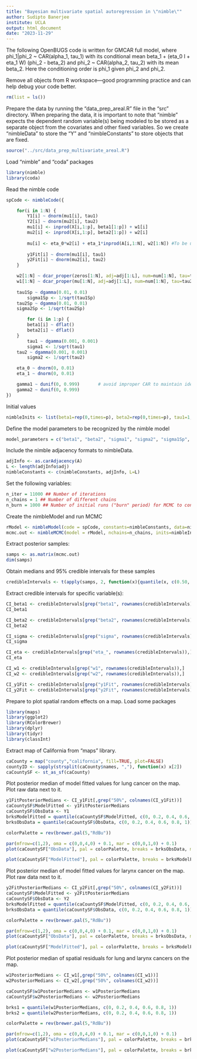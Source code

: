 ```yaml
---
title: "Bayesian multivariate spatial autoregression in \"nimble\""
author: Sudipto Banerjee
institute: UCLA
output: html_document
date: "2023-11-29"
---
```



The following OpenBUGS code is written for GMCAR full model, where phi_1|phi_2 ~ CAR(alpha_1, tau_1) with its conditional  mean beta_1 + (eta_0 I + eta_1 W) (phi_2 - beta_2)  and phi_2 ~ CAR(alpha_2, tau_2) with its mean beta_2. Here the conditioning order is phi_1 given phi_2 and phi_2. 

Remove all objects from R workspace---good programming practice and can help debug your code better.
```r
rm(list = ls())
```

Prepare the data by running the "data_prep_areal.R" file in the "src" directory. When preparing the data, it is important to note that "nimble" expects the dependent random variable(s) being modeled to be stored as a separate object from the covariates and other fixed variables. So we create "nimbleData" to store the "Y" and "nimbleConstants" to store objects that are fixed.
```r
source("../src/data_prep_multivariate_areal.R")
```

Load "nimble" and "coda" packages
```r
library(nimble)
library(coda)
```
Read the nimble code
```r
spCode <- nimbleCode({

	for(i in 1:N) {
		Y1[i] ~ dnorm(mu1[i], tau1)               
		Y2[i] ~ dnorm(mu2[i], tau2)
		mu1[i] <- inprod(X[i,1:p], beta1[1:p]) + w1[i]
		mu2[i] <- inprod(X[i,1:p], beta2[1:p]) + w2[i]
		
		mu[i] <- eta_0*w2[i] + eta_1*inprod(A[i,1:N], w2[1:N]) #To be used in CAR model mean for w1 | w2
	
		y1Fit[i] ~ dnorm(mu1[i], tau1)
		y2Fit[i] ~ dnorm(mu2[i], tau2)
	}

	w2[1:N] ~ dcar_proper(zeros[1:N], adj=adj[1:L], num=num[1:N], tau=tau1Sp, gamma=gamma1)
 	w1[1:N] ~ dcar_proper(mu[1:N], adj=adj[1:L], num=num[1:N], tau=tau2Sp, gamma=gamma2) 
	
	tau1Sp ~ dgamma(0.01, 0.01)
        sigma1Sp <- 1/sqrt(tau1Sp)
	tau2Sp ~ dgamma(0.01, 0.01)
	sigma2Sp <- 1/sqrt(tau2Sp)

        for (i in 1:p) { 
		beta1[i] ~ dflat()
		beta2[i] ~ dflat()
	}
        tau1 ~ dgamma(0.001, 0.001)
        sigma1 <- 1/sqrt(tau1)
	tau2 ~ dgamma(0.001, 0.001)
        sigma2 <- 1/sqrt(tau2)

	eta_0 ~ dnorm(0, 0.01)                      
	eta_1 ~ dnorm(0, 0.01)

	gamma1 ~ dunif(0, 0.999)       # avoid improper CAR to maintain identifiability     
	gamma2 ~ dunif(0, 0.999)
})
```

Initial values
```r
nimbleInits <- list(beta1=rep(0,times=p), beta2=rep(0,times=p), tau1=1, tau2=1, eta_0=0.3, eta_1=0.3, gamma1=0.5, gamma2=0.5, w1=rep(0, times=N), w2=rep(0, times=N), tau1Sp=1, tau2Sp=1, y1Fit=rep(0, times=N), y2Fit=rep(0, times=N))
```

Define the model parameters to be recognized by the nimble model
```r
model_parameters = c("beta1", "beta2", "sigma1", "sigma2", "sigma1Sp", "sigma2Sp", "eta_0", "eta_1", "gamma1", "gamma2", "w1", "w2", "y1Fit", "y2Fit")
```

Include the nimble adjacency formats to nimbleData.
```r
adjInfo <- as.carAdjacency(A)
L <- length(adjInfo$adj)
nimbleConstants <- c(nimbleConstants, adjInfo, L=L)
```

Set the following variables:
```r
n_iter = 11000 ## Number of iterations
n_chains = 1 ## Number of different chains
n_burn = 1000 ## Number of initial runs ("burn" period) for MCMC to converge. 
```

Create the nimbleModel and run MCMC
```r
rModel <- nimbleModel(code = spCode, constants=nimbleConstants, data=nimbleData)
mcmc.out <- nimbleMCMC(model = rModel, nchains=n_chains, inits=nimbleInits, niter = n_iter, nburnin=n_burn, monitor=model_parameters)
```

Extract posterior samples:
```r
samps <- as.matrix(mcmc.out)
dim(samps)
```

Obtain medians and 95% credible intervals for these samples
```r
credibleIntervals <- t(apply(samps, 2, function(x){quantile(x, c(0.50, 0.025, 0.975))}))
```

Extract credible intervals for specific variable(s):
```r
CI_beta1 <- credibleIntervals[grep("beta1", rownames(credibleIntervals)),]
CI_beta1

CI_beta2 <- credibleIntervals[grep("beta2", rownames(credibleIntervals)),]
CI_beta2

CI_sigma <- credibleIntervals[grep("sigma", rownames(credibleIntervals)),]
CI_sigma

CI_eta <- credibleIntervals[grep("eta_", rownames(credibleIntervals)),]
CI_eta

CI_w1 <- credibleIntervals[grep("w1", rownames(credibleIntervals)),]
CI_w2 <- credibleIntervals[grep("w2", rownames(credibleIntervals)),]

CI_y1Fit <- credibleIntervals[grep("y1Fit", rownames(credibleIntervals)),]
CI_y2Fit <- credibleIntervals[grep("y2Fit", rownames(credibleIntervals)),]
```

Prepare to plot spatial random effects on a map. Load some packages
```r
library(maps)
library(ggplot2)
library(RColorBrewer)
library(dplyr)
library(tidyr)
library(classInt)
```

Extract map of California from "maps" library.
```r
caCounty = map("county","california", fill=TRUE, plot=FALSE)
countyID <- sapply(strsplit(caCounty$names, ","), function(x) x[2])
caCountySF <- st_as_sf(caCounty)
```

Plot posterior median of model fitted values for lung cancer on the map. Plot raw data next to it.
```r
y1FitPosteriorMedians <- CI_y1Fit[,grep("50%", colnames(CI_y1Fit))]
caCountySF$ModelFitted <- y1FitPosteriorMedians
caCountySF$ObsData <- Y1
brksModelFitted = quantile(caCountySF$ModelFitted, c(0, 0.2, 0.4, 0.6, 0.8, 1))
brksObsData = quantile(caCountySF$ObsData, c(0, 0.2, 0.4, 0.6, 0.8, 1))

colorPalette = rev(brewer.pal(5,"RdBu"))

par(mfrow=c(1,2), oma = c(0,0,4,0) + 0.1, mar = c(0,0,1,0) + 0.1)
plot(caCountySF["ObsData"], pal = colorPalette, breaks = brksObsData, main = "Age adjusted lung cancer rates")

plot(caCountySF["ModelFitted"], pal = colorPalette, breaks = brksModelFitted, main = "Model fitted lung cancer rates")
```

Plot posterior median of model fitted values for larynx cancer on the map. Plot raw data next to it.
```r
y2FitPosteriorMedians <- CI_y2Fit[,grep("50%", colnames(CI_y2Fit))]
caCountySF$ModelFitted <- y2FitPosteriorMedians
caCountySF$ObsData <- Y2
brksModelFitted = quantile(caCountySF$ModelFitted, c(0, 0.2, 0.4, 0.6, 0.8, 1))
brksObsData = quantile(caCountySF$ObsData, c(0, 0.2, 0.4, 0.6, 0.8, 1))

colorPalette = rev(brewer.pal(5,"RdBu"))

par(mfrow=c(1,2), oma = c(0,0,4,0) + 0.1, mar = c(0,0,1,0) + 0.1)
plot(caCountySF["ObsData"], pal = colorPalette, breaks = brksObsData, main = "Age adjusted larynx cancer rates")

plot(caCountySF["ModelFitted"], pal = colorPalette, breaks = brksModelFitted, main = "Model fitted larynx cancer rates")
```

Plot posterior median of spatial residuals for lung and larynx cancers on the map.
```r
w1PosteriorMedians <- CI_w1[,grep("50%", colnames(CI_w1))]
w2PosteriorMedians <- CI_w2[,grep("50%", colnames(CI_w2))]

caCountySF$w1PosteriorMedians <- w1PosteriorMedians
caCountySF$w2PosteriorMedians <- w2PosteriorMedians

brks1 = quantile(w1PosteriorMedians, c(0, 0.2, 0.4, 0.6, 0.8, 1))
brks2 = quantile(w2PosteriorMedians, c(0, 0.2, 0.4, 0.6, 0.8, 1))

colorPalette = rev(brewer.pal(5,"RdBu"))

par(mfrow=c(1,2), oma = c(0,0,4,0) + 0.1, mar = c(0,0,1,0) + 0.1)
plot(caCountySF["w1PosteriorMedians"], pal = colorPalette, breaks = brks1, main = "Posterior medians of residual lung cancer effects")

plot(caCountySF["w2PosteriorMedians"], pal = colorPalette, breaks = brks2, main = "Posterior medians of residual larynx cancer effects")
```

